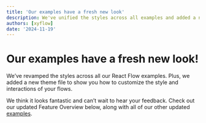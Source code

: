```yaml
---
title: 'Our examples have a fresh new look'
description: We've unified the styles across all examples and added a new theme file to show you how to customize the styles and interactions of your flows.
authors: [xyflow]
date: '2024-11-19'
---
```



# Our examples have a fresh new look!

We’ve revamped the styles across all our React Flow examples. Plus, we added a new theme file to show you how to customize the style and interactions of your flows.

We think it looks fantastic and can’t wait to hear your feedback. Check out our updated Feature Overview below, along with all of our other updated [examples](https://reactflow.dev/examples).

<RemoteCodeViewer
  route="examples/misc/overview"
  framework="react"
  showEditor={false}
/>
